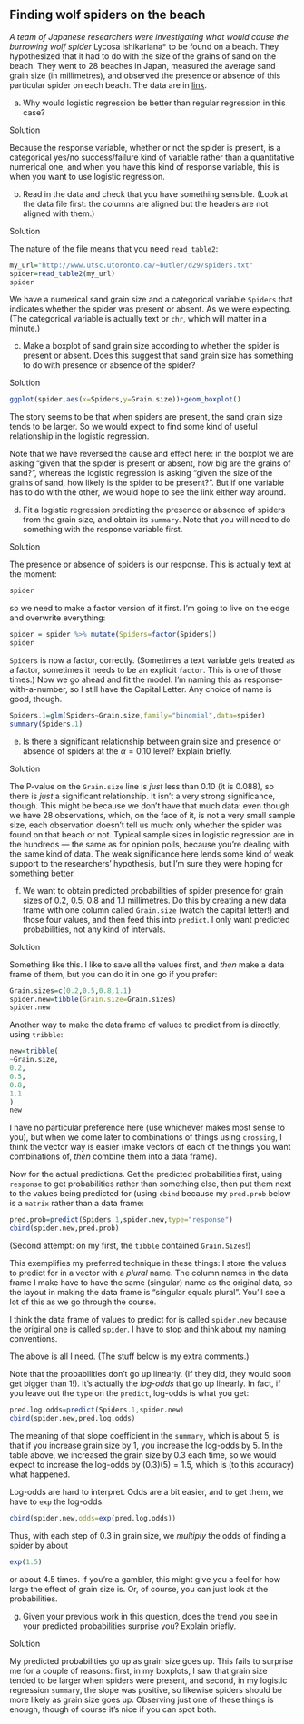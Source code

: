 ##  Finding wolf spiders on the beach


 <a name="q:wolfspider">*</a> 
A team of Japanese researchers were investigating what would
cause the burrowing wolf spider *Lycosa ishikariana* to be found
on a beach. They hypothesized that it had to do with the size of the
grains of sand on the beach. They went to 28 beaches in Japan,
measured the average sand grain size (in millimetres), and observed
the presence or absence of this particular spider on each beach. The
data are in [link](http://www.utsc.utoronto.ca/~butler/d29/spiders.txt). 



(a) Why would logistic regression be better than regular
regression in this case?
 
Solution


Because the response variable, whether or not the spider is
present, is a categorical yes/no success/failure kind of variable
rather than a quantitative numerical one, and when you have this
kind of response variable, this is when you want to use logistic
regression. 
 

(b) Read in the data and check that you have something
sensible. (Look at the data file first: the columns are aligned but
the headers are not aligned with them.)
 
Solution


The nature of the file means that you need `read_table2`:
```r
my_url="http://www.utsc.utoronto.ca/~butler/d29/spiders.txt"
spider=read_table2(my_url)
spider
```

     

We have a numerical sand grain size and a categorical variable
`Spiders` that indicates whether the spider was present or
absent. As we were expecting. (The categorical variable is actually
text or `chr`, which will matter in a minute.)
 

(c) Make a boxplot of sand grain size according to whether the
spider is present or absent. Does this suggest that sand grain size
has something to do with presence or absence of the spider?
 
Solution


```r
ggplot(spider,aes(x=Spiders,y=Grain.size))+geom_boxplot()
```

     

The story seems to be that when spiders are present, the sand grain
size tends to be larger. So we would expect to find some kind of
useful relationship in the logistic regression.

Note that we have reversed the cause and effect here: in the boxplot
we are asking "given that the spider is present or absent, how big are the grains of sand?", 
whereas the logistic regression is asking "given the size of the grains of sand, how likely is the spider to be present?". But if one variable has to do with the other, we would
hope to see the link either way around.
 

(d) Fit a logistic regression predicting the presence or
absence of spiders from the grain size, and obtain its
`summary`. Note that you will need to do something with the
response variable first.
 
Solution


The presence or absence of spiders is our response. This is
actually text at the moment:
```r
spider
```

     

so we need to make a factor version of it first. I'm going to live on
the edge and overwrite everything:

```r
spider = spider %>% mutate(Spiders=factor(Spiders))
spider
```

 

`Spiders` is now a factor, correctly. (Sometimes a text
variable gets treated as a factor, sometimes it needs to be an
explicit `factor`. This is one of those times.)
Now we go ahead and fit the model. I'm naming this as
response-with-a-number, so I still have the Capital Letter. Any choice
of name is good, though.

```r
Spiders.1=glm(Spiders~Grain.size,family="binomial",data=spider)
summary(Spiders.1)
```

     
 

(e) Is there a significant relationship between grain size and
presence or absence of spiders at the $\alpha=0.10$ level? Explain briefly.
 
Solution


The P-value on the `Grain.size` line is *just* less
than 0.10 (it is 0.088), so there is *just* a significant
relationship. 
It isn't a very strong significance, though. This
might be because we don't have that much data: even though we have
28 observations, which, on the face of it, is not a very small
sample size, each observation doesn't tell us much: only whether
the spider was found on that beach or not. Typical sample sizes in
logistic regression are in the hundreds --- the same as for
opinion polls, because you're dealing with the same kind of data.
The weak significance here lends some kind of weak support to the
researchers' hypothesis, but I'm sure they were hoping for
something better.
 

(f) We want to obtain predicted probabilities of spider presence
for grain sizes of 0.2, 0.5, 0.8 and 1.1 millimetres. Do this by
creating a new data frame with one column called `Grain.size`
(watch the capital letter!) and those four values, and then feed
this into `predict`. I only want predicted probabilities, not
any kind of intervals.
 
Solution


Something like this. I like to save all the values first, and
*then* make a data frame of them, but you can do it in one
go if you prefer: 
```r
Grain.sizes=c(0.2,0.5,0.8,1.1)
spider.new=tibble(Grain.size=Grain.sizes)
spider.new
```

     

Another way to make the data frame of values to predict from  is directly, using `tribble`:

```r
new=tribble(
~Grain.size,
0.2,
0.5,
0.8,
1.1
)
new
```

 

I have no particular preference here (use whichever makes most sense
to you), but when we come later to combinations of things using
`crossing`, I think the vector way is easier (make vectors of
each of the things you want combinations of, *then* combine them
into a data frame).

Now for the actual predictions. Get the predicted probabilities first, using `response` to get probabilities rather than something else, then put them next to the values being predicted for (using `cbind` because my `pred.prob` below is a `matrix` rather than a data frame:

```r
pred.prob=predict(Spiders.1,spider.new,type="response")
cbind(spider.new,pred.prob)
```

 

(Second attempt: on my first, the `tibble` contained
`Grain.Sizes`!) 

This exemplifies my preferred technique in these things: I store the
values to predict for in a vector with a *plural* name. The
column names in the data frame I make have to have the same (singular)
name as the original data, so the layout in making the data frame is
"singular equals plural". You'll see a lot of this as we go through
the course.

I think the data frame of values to predict for is called
`spider.new`  because the original one is called
`spider`. I have to stop and think about my naming
conventions. 

The above is all I need. (The stuff below is my extra comments.)

Note that the probabilities don't go up linearly. (If they did, they
would soon get bigger than 1!). It's actually the *log-odds* that
go up linearly. In fact, if you leave out the `type` on the
`predict`, log-odds is what you get:

```r
pred.log.odds=predict(Spiders.1,spider.new)
cbind(spider.new,pred.log.odds)
```

 

The meaning of that slope coefficient in the `summary`, which
is about 5, is that if you increase grain size by 1, you increase the
log-odds by 5. In the table above, we increased the grain size by 0.3
each time, so we would expect to increase the log-odds by
$(0.3)(5)=1.5$, which is (to this accuracy) what happened.

Log-odds are hard to interpret. Odds are a bit easier, and to get
them, we have to `exp` the log-odds:

```r
cbind(spider.new,odds=exp(pred.log.odds))
```

 
Thus, with each step of
0.3 in grain size, we *multiply* the odds of finding a spider by
about 

```r
exp(1.5)
```

 

or about 4.5 times. If you're a gambler, this might give you a feel
for how large the effect of grain size is. Or, of course, you can just
look at the probabilities.
 

(g) Given your previous work in this question, does the trend
you see in your predicted probabilities surprise you? Explain briefly.
 
Solution


My predicted probabilities go up as grain size goes up. This fails
to surprise me for a couple of reasons: first, in my boxplots, I
saw that grain size tended to be larger when spiders were present,
and second, in my logistic regression `summary`, the slope
was positive, so likewise spiders should be more likely as grain
size goes up. Observing just one of these things is enough, though
of course it's nice if you can spot both.
 


